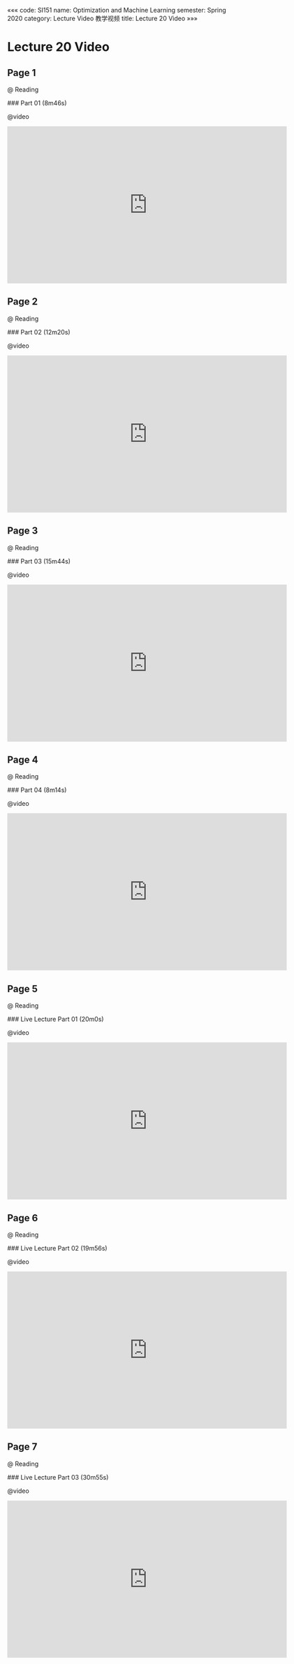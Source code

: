 «««
code: SI151
name: Optimization and Machine Learning
semester: Spring 2020
category: Lecture Video 教学视频
title: Lecture 20 Video
»»»

# Lecture 20 Video

## Page 1

@ Reading

<div class="markdown-body">
### Part 01 (8m46s)
</div>

@video

<iframe src="https://watchsb.com/e/hjdewbkjuh3s.html" frameborder=0 marginwidth=0 marginheight=0 scrolling=no width=640 height=360 allowfullscreen></iframe>


## Page 2

@ Reading

<div class="markdown-body">
### Part 02 (12m20s)
</div>

@video

<iframe src="https://watchsb.com/e/6jzh8i7h2par.html" frameborder=0 marginwidth=0 marginheight=0 scrolling=no width=640 height=360 allowfullscreen></iframe>


## Page 3

@ Reading

<div class="markdown-body">
### Part 03 (15m44s)
</div>

@video

<iframe src="https://watchsb.com/e/02qjp3x9ab81.html" frameborder=0 marginwidth=0 marginheight=0 scrolling=no width=640 height=360 allowfullscreen></iframe>


## Page 4

@ Reading

<div class="markdown-body">
### Part 04 (8m14s)
</div>

@video

<iframe src="https://watchsb.com/e/rgytwfsv759n.html" frameborder=0 marginwidth=0 marginheight=0 scrolling=no width=640 height=360 allowfullscreen></iframe>


## Page 5

@ Reading

<div class="markdown-body">
### Live Lecture Part 01 (20m0s)
</div>

@video

<iframe src="https://watchsb.com/e/vpkpbq56gyim.html" frameborder=0 marginwidth=0 marginheight=0 scrolling=no width=640 height=360 allowfullscreen></iframe>


## Page 6

@ Reading

<div class="markdown-body">
### Live Lecture Part 02 (19m56s)
</div>

@video

<iframe src="https://watchsb.com/e/9amqdhb12de1.html" frameborder=0 marginwidth=0 marginheight=0 scrolling=no width=640 height=360 allowfullscreen></iframe>


## Page 7

@ Reading

<div class="markdown-body">
### Live Lecture Part 03 (30m55s)
</div>

@video

<iframe src="https://watchsb.com/e/qe9p93684swr.html" frameborder=0 marginwidth=0 marginheight=0 scrolling=no width=640 height=360 allowfullscreen></iframe>


